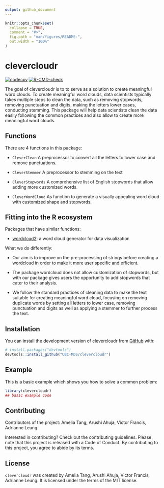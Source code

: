 ```yaml
---
output: github_document
---
```


<!-- README.md is generated from README.Rmd. Please edit that file -->

```r
knitr::opts_chunk$set(
  collapse = TRUE,
  comment = "#>",
  fig.path = "man/figures/README-",
  out.width = "100%"
)
```

# clevercloudr

<!-- badges: start -->
[![codecov](https://codecov.io/gh/UBC-MDS/clevercloudr/branch/main/graph/badge.svg?token=HFLZjh5639)](https://codecov.io/gh/UBC-MDS/clevercloudr)
[![R-CMD-check](https://github.com/UBC-MDS/clevercloudr/actions/workflows/R-CMD-check.yaml/badge.svg)](https://github.com/UBC-MDS/clevercloudr/actions/workflows/R-CMD-check.yaml)
<!-- badges: end -->

The goal of clevercloudr is to to serve as a solution to create meaningful word clouds. To create meaningful word clouds, data scientists typically takes multiple steps to clean the data, such as removing stopwords, removing punctuation and digits, making the letters lower cases, conducting stemming. This package will help data scientists clean the data easily following the common practices and also allow to create more meaningful word clouds. 

## **Functions**

There are 4 functions in this package:

-   `CleverClean` A preprocessor to convert all the letters to lower case and remove punctuations.

-   `CleverStemmer` A preprocessor to stemming on the text

-   `CleverStopwords` A comprehensive list of English stopwords that allow adding more customized words.

-   `CleverWordCloud` As function to generate a visually appealing word cloud with customized shape and stopwords.

## **Fitting into the R ecosystem**

Packages that have similar functions:

-   [wordcloud2](https://cran.r-project.org/web/packages/wordcloud2/vignettes/wordcloud.html): a word cloud generator for data visualization

What we do differently:

-   Our aim is to improve on the pre-processing of strings before creating a wordcloud in order to make it more user specific and efficient.

-   The package wordcloud does not allow customization of stopwords, but with our package gives users the opportunity to add stopwords that cater to their analysis.

-   We follow the standard practices of cleaning data to make the text suitable for creating meaningful word cloud, focusing on removing duplicate words by setting all letters to lower case, removing punctuation and digits as well as applying a stemmer to further process the text.  

## Installation

You can install the development version of clevercloudr from [GitHub](https://github.com/) with:

``` r
# install.packages("devtools")
devtools::install_github("UBC-MDS/clevercloudr")
```

## Example

This is a basic example which shows you how to solve a common problem:

```r
library(clevercloudr)
## basic example code
```


## **Contributing**

Contributors of the project: Amelia Tang, Arushi Ahuja, Victor Francis, Adrianne Leung

Interested in contributing? Check out the contributing guidelines. Please note that this project is released with a Code of Conduct. By contributing to this project, you agree to abide by its terms.

## **License**

`clevercloudr` was created by Amelia Tang, Arushi Ahuja, Victor Francis, Adrianne Leung. It is licensed under the terms of the MIT license.
